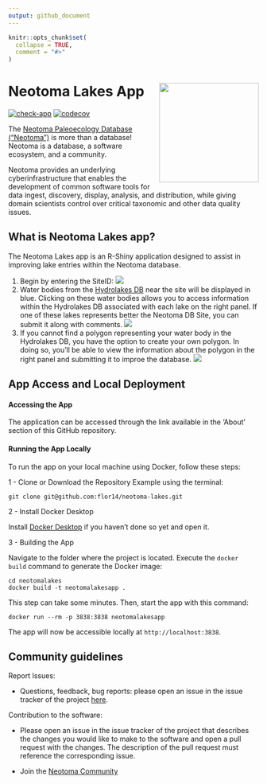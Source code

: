 ```yaml
---
output: github_document
---
```


<!-- README.md is generated from README.Rmd. Please edit that file -->

```r
knitr::opts_chunk$set(
  collapse = TRUE,
  comment = "#>"
)
```

# Neotoma Lakes App <img src="www/neotomalakes_logo.png" align="right" height="200" />

<!-- badges: start -->
[![check-app](https://github.com/flor14/neotoma-lakes/actions/workflows/check-app.yaml/badge.svg)](https://github.com/flor14/neotoma-lakes/actions/workflows/check-app.yaml)
[![codecov](https://codecov.io/gh/flor14/neotoma-lakes/branch/main/graph/badge.svg)](https://codecov.io/gh/flor14/neotoma-lakes)
<!-- badges: end -->

The [Neotoma Paleoecology Database (“Neotoma”)](https://www.neotomadb.org/) is
more than a database! Neotoma is a database, a software ecosystem, and a community.

Neotoma provides an underlying cyberinfrastructure that enables the development
of common software tools for data ingest, discovery, display, analysis, and
distribution, while giving domain scientists control over critical taxonomic 
and other data quality issues.

## What is Neotoma Lakes app?

The Neotoma Lakes app is an R-Shiny application designed to assist in improving
lake entries within the Neotoma database.

1. Begin by entering the SiteID:
![](www/siteid_screen.png)
2. Water bodies from the [Hydrolakes DB](https://wp.geog.mcgill.ca/hydrolab/hydrolakes/) near the site will be displayed in blue. 
Clicking on these water bodies allows you to access information within 
the Hydrolakes DB associated with each lake on the right panel. If one of these
lakes represents better the Neotoma DB Site, you can submit it along with comments.
![](www/hydrolakes_screen.png)
3. If you cannot find a polygon representing your water body in the Hydrolakes
DB, you have the option to create your own polygon. In doing so, you'll be able 
to view the information about the polygon in the right panel and submitting it
to improe the database.
![](www/create_poly_screen.png)

## App Access and Local Deployment
#### Accessing the App

The application can be accessed through the link available in the 'About' 
section of this GitHub repository.

#### Running the App Locally

To run the app on your local machine using Docker, follow these steps:

1 - Clone or Download the Repository
Example using the terminal:

```
git clone git@github.com:flor14/neotoma-lakes.git
```

2 - Install Docker Desktop

Install [Docker Desktop](https://www.docker.com/products/docker-desktop/) 
if you haven't done so yet and open it.

3 - Building the App

Navigate to the folder where the project is located.
Execute the `docker build` command to generate the Docker image:

```
cd neotomalakes
docker build -t neotomalakesapp .
```

This step can take some minutes. Then, start the app with this command:

```
docker run --rm -p 3838:3838 neotomalakesapp
```

The app will now be accessible locally at `http://localhost:3838`.

## Community guidelines

Report Issues:

- Questions, feedback, bug reports: please open an issue in the issue tracker of the project [here](https://github.com/flor14/neotoma-lakes/issues).

Contribution to the software:

- Please open an issue in the issue tracker of the project that describes the changes you would like to make to the software and open a pull request with the changes. The description of the pull request must reference the corresponding issue.

- Join the [Neotoma Community](https://www.neotomadb.org/about/join-the-neotoma-community)


